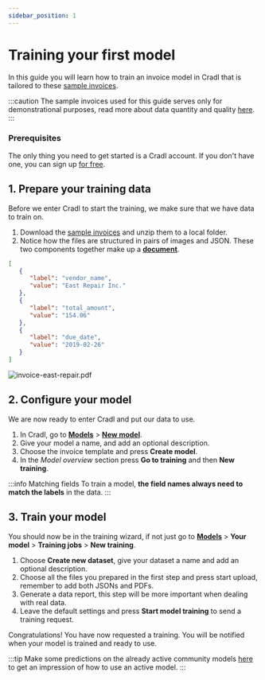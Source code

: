 ```yaml
---
sidebar_position: 1
---
```



# Training your first model
In this guide you will learn how to train an invoice model in Cradl that is tailored to these [sample invoices](/sample_invoices.zip).

:::caution
The sample invoices used for this guide serves only for demonstrational purposes, read more about data quantity and quality [here](../concepts/datasets).
:::

### Prerequisites
The only thing you need to get started is a Cradl account. If you don't have one, you can sign up [for free](https://cradl.ai).

## 1. Prepare your training data
Before we enter Cradl to start the training, we make sure that we have data to train on.
1. Download the [sample invoices](/sample_invoices.zip) and unzip them to a local folder.
2. Notice how the files are structured in pairs of images and JSON. These two components together make up a [**document**](../concepts/documents).

<Tabs>
<TabItem value="ground-truth" label="invoice-east-repair.json - Ground Truth" default>

```json
[
   {
      "label": "vendor_name",
      "value": "East Repair Inc."
   },
   {
      "label": "total_amount",
      "value": "154.06"
   },
   {
      "label": "due_date",
      "value": "2019-02-26"
   }
]
```

</TabItem>
<TabItem value="document" label="invoice-east-repair.pdf - Invoice">

![invoice-east-repair.pdf](/img/use-cases/invoice-sample-01.png)

</TabItem>
</Tabs>

## 2. Configure your model
We are now ready to enter Cradl and put our data to use.
1. In Cradl, go to [**Models**](https://app.cradl.ai/models) > [**New model**](https://app.cradl.ai/models/new).
2. Give your model a name, and add an optional description.
3. Choose the invoice template and press **Create model**.
4. In the *Model overview* section press **Go to training** and then **New training**.

:::info Matching fields
To train a model, **the field names always need to match the labels** in the data.
:::

## 3. Train your model
You should now be in the training wizard, if not just go to
[**Models**](https://app.cradl.ai/models) > **Your model** > **Training jobs** > **New training**.
1. Choose **Create new dataset**, give your dataset a name and add an optional description.
2. Choose all the files you prepared in the first step and press start upload, remember to add both JSONs and PDFs.
3. Generate a data report, this step will be more important when dealing with real data.
4. Leave the default settings and press **Start model training** to send a training request.

Congratulations! You have now requested a training. You will be notified when your model is trained and ready to use.

:::tip
Make some predictions on the already active community models [here](https://app.cradl.ai/test) to get an impression of how to use an active model.
:::

